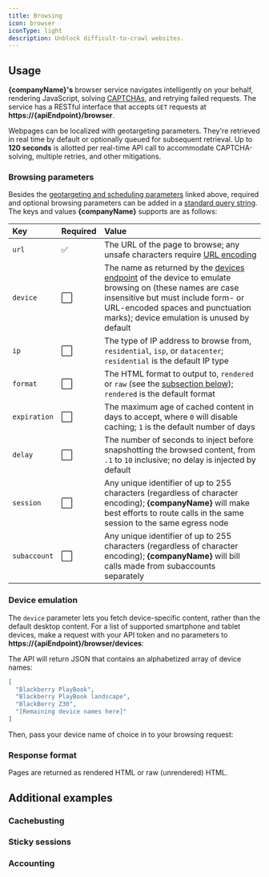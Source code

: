 ```yaml
---
title: Browsing
icon: browser
iconType: light
description: Unblock difficult-to-crawl websites.
---
```



<Reference endpoint='browser' />

## Usage

**{companyName}'s** browser service navigates intelligently on your behalf, rendering JavaScript,
solving [CAPTCHAs](https://www.ibm.com/topics/captcha), and retrying failed requests. The service
has a RESTful interface that accepts `GET` requests at
**https://&zwj;{apiEndpoint}/browser**.

Webpages can be localized with <Link href='geotargeting'>geotargeting parameters</Link>. They're
retrieved in real time by default or optionally queued for <Link href='scheduling'>subsequent
retrieval</Link>. Up to **120 seconds** is allotted per real-time API call to accommodate
CAPTCHA-solving, multiple retries, and other mitigations.

<Authentication />

<Url />

### Browsing parameters

Besides the [geotargeting and scheduling parameters](#usage) linked above, required and optional
browsing parameters can be added in a
[standard query string](https://developer.mozilla.org/en-US/docs/Learn/Common_questions/What_is_a_URL#parameters).
The keys and values **{companyName}** supports are as follows:

| Key          | Required | Value                                                                                                                                                                                                                                               |
| :----------- | :------- | :-------------------------------------------------------------------------------------------------------------------------------------------------------------------------------------------------------------------------------------------------- |
| `url`        | ✅       | The URL of the page to browse; any unsafe characters require [URL encoding](https://developer.mozilla.org/en-US/docs/Glossary/Percent-encoding)                                                                                                     |
| `device`     | ⬜       | The name as returned by the [devices endpoint](#device-emulation) of the device to emulate browsing on (these names are case insensitive but must include form- or URL-encoded spaces and punctuation marks); device emulation is unused by default |
| `ip`         | ⬜       | The type of IP address to browse from, `residential`, `isp`, or `datacenter`; `residential` is the default IP type                                                                                                                                  |
| `format`     | ⬜       | The HTML format to output to, `rendered` or `raw` (see the [subsection below](#response-format)); `rendered` is the default format                                                                                                                  |
| `expiration` | ⬜       | The maximum age of cached content in days to accept, where `0` will disable caching; `1` is the default number of days                                                                                                                              |
| `delay`      | ⬜       | The number of seconds to inject before snapshotting the browsed content, from `.1` to `10` inclusive; no delay is injected by default                                                                                                               |
| `session`    | ⬜       | Any unique identifier of up to 255 characters (regardless of character encoding); **{companyName}** will make best efforts to route calls in the same session to the same egress node                                                               |
| `subaccount` | ⬜       | Any unique identifier of up to 255 characters (regardless of character encoding); **{companyName}** will bill calls made from subaccounts separately                                                                                                |

### Device emulation

The `device` parameter lets you fetch device-specific content, rather than the default desktop
content. For a list of supported smartphone and tablet devices, make a request with your API token
and no parameters to **https://&zwj;{apiEndpoint}/browser/devices**:

<Devices />

The API will return JSON that contains an alphabetized array of device names:

```json
[
  "Blackberry PlayBook",
  "Blackberry PlayBook landscape",
  "BlackBerry Z30",
  "[Remaining device names here]"
]
```

Then, pass your device name of choice in to your browsing request:

<Device />

### Response format

Pages are returned as rendered HTML or raw (unrendered) HTML.

## Additional examples

### Cachebusting

<Expiration />

### Sticky sessions

<Session />

### Accounting

<Subaccount />
